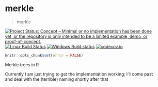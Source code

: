 # merkle

> merkle

[![Project Status: Concept – Minimal or no implementation has been done yet, or the repository is only intended to be a limited example, demo, or proof-of-concept.](http://www.repostatus.org/badges/latest/concept.svg)](http://www.repostatus.org/#concept)
[![Linux Build Status](https://travis-ci.org/datavisor/merkle.svg?branch=master)](https://travis-ci.org/datavisor/merkle)
[![Windows Build status](https://ci.appveyor.com/api/projects/status/github/datavisor/merkle?svg=true)](https://ci.appveyor.com/project/datavisor/merkle)
[![codecov.io](https://codecov.io/github/datavisor/merkle/coverage.svg?branch=master)](https://codecov.io/github/datavisor/merkle?branch=master)

```r
knitr::opts_chunk$set(error = FALSE)
```

Merkle trees in R

Currently I am just trying to get the implementation working; I'll come past and deal with the (terrible) naming shortly after that
